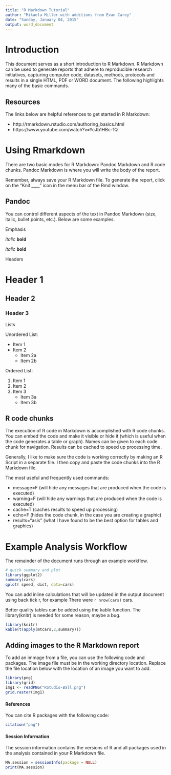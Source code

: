 ```yaml
---
title: "R Markdown Tutorial"
author: "Mikaela Miller with additions from Evan Carey"
date: "Sunday, January 04, 2015"
output: word_document
---
```

# Introduction 

This document serves as a short introduction to R Markdown.  R Markdown can be used to generate reports that adhere to reproducible research initiatives, capturing computer code, datasets, methods, protocols and results in a single HTML, PDF or WORD document. The following highlights many of the basic commands.  

## Resources

The links below are helpful references to get started in R Markdown:

  * http://rmarkdown.rstudio.com/authoring_basics.html
  * https://www.youtube.com/watch?v=YcJb1HBc-1Q

# Using Rmarkdown

There are two basic modes for R Markdown: Pandoc Markdown and R code chunks. Pandoc Markdown is where you will write the body of the report.  

Remember, always save your R Markdown file.  To generate the report, click on the "Knit ____" icon in the menu bar of the Rmd window.

## Pandoc

You can control different aspects of the text in Pandoc Markdown (size, italic, bullet points, etc.). Below are some examples. 

Emphasis

*italic*   **bold**

_italic_   __bold__

Headers

# Header 1

## Header 2

### Header 3

Lists

Unordered List:

* Item 1
* Item 2
    + Item 2a
    + Item 2b
    
Ordered List:

1. Item 1
2. Item 2
3. Item 3
    + Item 3a
    + Item 3b



## R code chunks
The execution of R code in Markdown is accomplished with R code chunks. You can embed the code and make it visible or hide it (which is useful when the code generates a table or graph).  Names can be given to each code chunk for navigation. Results can be cached to speed up processing time.

Generally, I like to make sure the code is working correctly by making an R Script in a separate file.  I then copy and paste the code chunks into the R Markdown file.

The most useful and frequently used commands:

* message=F (will hide any messages that are produced when the code is executed)
* warning=F (will hide any warnings that are produced when the code is executed)
* cache=T (caches results to speed up processing)
* echo=F (hides the code chunk, in the case you are creating a graphic)
* results="asis" (what I have found to be the best option for tables and graphics)



# Example Analysis Workflow

The remainder of the document runs through an example workflow. 

```r
# quick summary and plot
library(ggplot2)
summary(cars)
qplot( speed, dist, data=cars)
```

You can add inline calculations that will be updated in the output document using back tick r, for example There were `r nrow(cars)` cars.

Better quality tables can be added using the kable function.  The library(knitr) is needed for some reason, maybe a bug.

```r
library(knitr)
kable(t(apply(mtcars,2,summary)))
```

## Adding images to the R Markdown report

To add an immage from a file, you can use the following code and packages.  The image file must be in the working directory location. Replace the file location below with the location of an image you want to add. 

```r
library(png)
library(grid)
img1 <- readPNG("RStudio-Ball.png")
grid.raster(img1)
```

#### References

You can cite R packages with the following code:

```r
citation("png")
```


#### Session Information

The session information contains the versions of R and all packages used in the analysis contained in your R Markdown file.

```r
MA.session = sessionInfo(package = NULL)
print(MA.session)
```